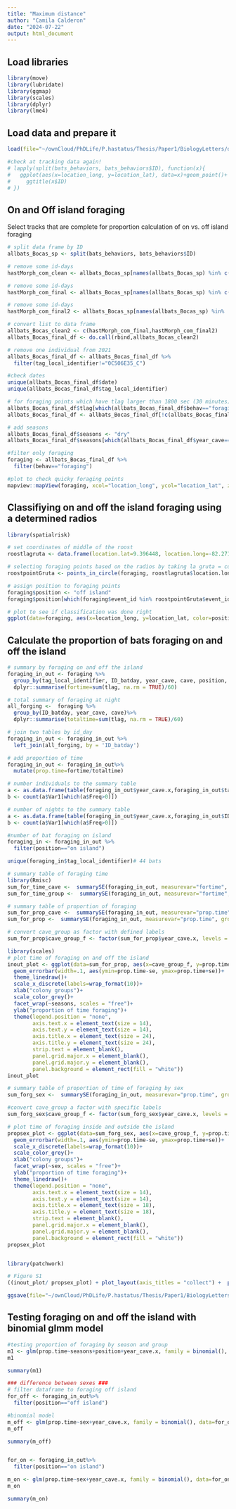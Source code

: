```yaml
---
title: "Maximum distance"
author: "Camila Calderon"
date: "2024-07-22"
output: html_document
---
```


## Load libraries

```r
library(move)
library(lubridate)
library(ggmap)
library(scales)
library(dplyr)
library(lme4)
```

## Load data and prepare it

```r
load(file="~/ownCloud/PhDLife/P.hastatus/Thesis/Paper1/BiologyLetters/data/Phyllostomus_HMMbehaviors.RData")

#check at tracking data again!
# lapply(split(bats_behaviors, bats_behaviors$ID), function(x){
#   ggplot(aes(x=location_long, y=location_lat), data=x)+geom_point()+
#     ggtitle(x$ID)
# })
```

## On and Off island foraging

Select tracks that are complete for proportion calculation of on vs. off island foraging

```r
# split data frame by ID
allbats_Bocas_sp <- split(bats_behaviors, bats_behaviors$ID)

# remove some id-days
hastMorph_com_clean <- allbats_Bocas_sp[names(allbats_Bocas_sp) %in% c("74F8E19_2016-03-07", "0D501435_C_2021-12-09","0D501435_C_2021-12-10", "0D501435_C_2021-12-11", "38506D37_C_2021-12-10", "38506D37_C_2021-12-11","38500337_C_2021-12-09", "0C506E35_C_2021-12-10" , "0C506E35_C_2021-12-11") == FALSE] 

# remove some id-days
hastMorph_com_final <- allbats_Bocas_sp[names(allbats_Bocas_sp) %in% c("2016030703_2016-03-09", "71A0D95_2016-03-08", "71A111A_2016-03-10", "74DA92F_2016-03-01", "74DCA83_2016-02-29","74DCBCC_2016-03-04", "74DE9A7_2016-03-08","74F8E19_2016-03-04", "74F8E19_2016-03-05","74F9F83_2016-03-04","74F9F83_2016-03-05", "74F9F83_2016-03-07", "0C506E35_C_2021-12-12", "22507B4E_D_2022-02-02", "22507B4E_D_2022-02-03", "23506B4E_G_2022-01-31", "23506B4E_G_2022-02-01", "23506B4E_G_2022-02-02", "23506B4E_G_2022-02-03", "23506B4E_G_2022-02-04", "23506B4E_G_2022-02-05", "23506B4E_G_2022-02-06", "23506B4E_G_2022-02-07", "23506B4E_G_2022-02-08", "23506B4E_G_2022-02-09", "23506B4E_G_2022-02-10", "2C500235_D_2022-02-01", "2C500235_D_2022-02-02", "2C500235_D_2022-02-03", "2C500235_D_2022-02-04", "2C500235_D_2022-02-05", "2C500235_D_2022-02-06", "2C500235_D_2022-02-07", "2C500235_D_2022-02-08", "2C500235_D_2022-02-09", "2C500235_D_2022-02-10", "2C500235_D_2022-02-11", "2C500235_D_2022-02-12", "2C501A35_G_2022-01-31", "2C501A35_G_2022-02-01", "2C501A35_G_2022-02-02", "2C501A35_G_2022-02-03", "2C507735_G_2022-01-31", "2C507735_G_2022-02-01", "2C507735_G_2022-02-02", "2C507735_G_2022-02-03", "2C507735_G_2022-02-04", "2C507735_G_2022-02-05", "2C507735_G_2022-02-06", "2C507735_G_2022-02-07", "2C507735_G_2022-02-08", "2C507735_G_2022-02-09", "2C507735_G_2022-02-10", "2D507235_G_2022-02-01", "2D507235_G_2022-02-02", "2D507235_G_2022-02-03", "2D507235_G_2022-02-04", "2D507235_G_2022-02-05", "2D507235_G_2022-02-06", "2D507235_G_2022-02-07", "2D507235_G_2022-02-08", "2D507235_G_2022-02-09", "2D507235_G_2022-02-10", "2E500235_G_2022-02-01", "2E500235_G_2022-02-02", "2E500235_G_2022-02-03", "2E500235_G_2022-02-04", "2E500235_G_2022-02-05", "2E500235_G_2022-02-06", "2E500235_G_2022-02-07", "2E500235_G_2022-02-08", "2E500235_G_2022-02-09", "2E500235_G_2022-02-10", "31507235_G_2022-01-31", "31507235_G_2022-02-01", "31507235_G_2022-02-02", "31507235_G_2022-02-03", "37506237_D_2022-02-01", "37506237_D_2022-02-02", "37506237_D_2022-02-03", "37506237_D_2022-02-04", "37506237_D_2022-02-05", "37506237_D_2022-02-06", "37506237_D_2022-02-07", "37507537_D_2022-02-02", "37507537_D_2022-02-03", "37507537_D_2022-02-04", "37507537_D_2022-02-05", "37507537_D_2022-02-06", "37507537_D_2022-02-07", "37507537_D_2022-02-08", "37507537_D_2022-02-09", "37507537_D_2022-02-10", "37507537_D_2022-02-11", "37507537_D_2022-02-12", "37507537_D_2022-02-13", "38500437_D_2022-02-01", "38500437_D_2022-02-02", "38506737_G_2022-01-31", "38506737_G_2022-02-01", "38506737_G_2022-02-02", "38506737_G_2022-02-03", "38506737_G_2022-02-04", "38506737_G_2022-02-05", "38506D37_D_2022-02-01", "38506D37_D_2022-02-02", "39500E37_D_2022-02-03", "39500E37_D_2022-02-04", "39500E37_D_2022-02-05", "39500E37_D_2022-02-06", "39500E37_D_2022-02-07", "39500E37_D_2022-02-08", "39500E37_D_2022-02-09", "39500E37_D_2022-02-10", "39500E37_D_2022-02-11", "39500E37_D_2022-02-12", "39500E37_D_2022-02-13", "39500E37_D_2022-02-14", "39506037_G_2022-01-31", "39506037_G_2022-02-01", "39506037_G_2022-02-02", "39506037_G_2022-02-03", "39506037_G_2022-02-04", "39506037_G_2022-02-05", "39506037_G_2022-02-06", "39506037_G_2022-02-07", "39506037_G_2022-02-08", "39506037_G_2022-02-09", "39506037_G_2022-02-10", "53506935_G_2022-01-31", "53506935_G_2022-02-01", "PH_TS_018_2022-03-08",  "PH_TS_018_2022-03-10", "PH_TS_039_2022-03-08", "PH_TS_039_2022-03-09", "PH_TS_046_2022-03-08", "PH_TS_046_2022-03-09", "PH_TS_056_2022-03-08",  "PH_TS_072_2022-03-12", "PH_TS_072_2022-03-16", "PH_TS_072_2022-03-19", "PH_TS_072_2022-03-20", "PH_TS_081_2022-03-08", "PH_TS_081_2022-03-09", "PH_TS_096_2022-03-10", "PH_TS_096_2022-03-11",  "PH_TS_011_2022-03-08", "PH_TS_011_2022-03-12", "PH_TS_011_2022-03-15", "PH_TS_011_2022-03-17", "PH_TS_014_2022-03-07", "PH_TS_014_2022-03-08",  "PH_TS_014_2022-03-09", "PH_TS_014_2022-03-10", "PH_TS_016_2022-03-09", "PH_TS_016_2022-03-10", "PH_TS_074_2022-03-08", "PH_TS_074_2022-03-10", "PH_TS_074_2022-03-12", "PH_TS_079_2022-03-07", "PH_TS_079_2022-03-16", "PH_TS_080_2022-03-09", "PH_TS_080_2022-03-10") == TRUE]

# remove some id-days
hastMorph_com_final2 <- allbats_Bocas_sp[names(allbats_Bocas_sp) %in%  c("PH_TS_103_2022-03-09", "PH_TS_103_2022-03-17","PH_TS_029_2022-03-08","PH_TS_029_2022-03-09", "PH_TS_029_2022-03-12", "PH_TS_029_2022-03-13", "PH_TS_029_2022-03-14", "PH_TS_029_2022-03-15","PH_TS_029_2022-03-16","PH_TS_029_2022-03-17", "PH_TS_029_2022-03-18", "PH_TS_029_2022-03-19", "PH_TS_080_2022-03-11", "PH_TS_080_2022-03-14", "PH_TS_080_2022-03-15" , "PH_TS_080_2022-03-16","PH_TS_080_2022-03-17", "PH_TS_080_2022-03-18", "PH_TS_080_2022-03-19", "PH_TS_080_2022-03-20", "PH_TS_080_2022-03-21", "PH_TS_100_2022-03-07", "PH_TS_100_2022-03-10", "PH_TS_100_2022-03-11", "PH_TS_100_2022-03-16", "PH_TS_100_2022-03-17", "PH_TS_100_2022-03-18", "PH_TS_112_2022-03-08", "PH_TS_112_2022-03-11", "PH_TS_113_2022-03-09","PH_TS_113_2022-03-12", "PH_TS_120_2022-03-08", "PH_TS_120_2022-03-11", "PHYL1_2023-08-13", "PHYL1_2023-08-14", "PHYL1_2023-08-15", "PHYL1_2023-08-17", "PHYL11_2023-08-15", "PHYL11_2023-08-16", "PHYL11_2023-08-17", "PHYL11_2023-08-18", "PHYL16_2023-08-14", "PHYL16_2023-08-15",  "PHYL21_2023-08-18", "PHYL24_2023-08-15", "PHYL21_2023-08-17", "PHYL25_2023-08-14", "PHYL25_2023-08-15", "PHYL25_2023-08-16", "PHYL25_2023-08-17", "PHYL25_2023-08-18", "PHYL27_2023-08-15", "PHYL28_2023-08-14", "PHYL28_2023-08-15", "PHYL34_2023-08-13", "PHYL34_2023-08-14","PHYL35_2023-08-14",  "PHYL38_2023-08-12", "PHYL38_2023-08-14","PHYL39_2023-08-14", "PHYL4_2023-08-14", "PHYL7_2023-08-16", "PHYL7_2023-08-16","PHYL7_2023-08-17", "PHYL7_2023-08-18","PHYL9_2023-08-14","PHYL9_2023-08-15", "PHYL9_2023-08-17", "PHYL9_2023-08-18") == TRUE]

# convert list to data frame
allbats_Bocas_clean2 <- c(hastMorph_com_final,hastMorph_com_final2)
allbats_Bocas_final_df <- do.call(rbind,allbats_Bocas_clean2)

# remove one individual from 2021
allbats_Bocas_final_df <- allbats_Bocas_final_df %>%
  filter(tag_local_identifier!="0C506E35_C")

#check dates
unique(allbats_Bocas_final_df$date)
unique(allbats_Bocas_final_df$tag_local_identifier)

# for foraging points which have tlag larger than 1800 sec (30 minutes), because the bat was at the cave, and the gps did not record. We will assign a tlag of 190
allbats_Bocas_final_df$tlag[which(allbats_Bocas_final_df$behav=="foraging" & allbats_Bocas_final_df$tlag>1800)] <- 190
allbats_Bocas_final_df <- allbats_Bocas_final_df[!c(allbats_Bocas_final_df$behav=="commuting" & allbats_Bocas_final_df$tlag>1800),]

# add seasons
allbats_Bocas_final_df$seasons <- "dry"
allbats_Bocas_final_df$seasons[which(allbats_Bocas_final_df$year_cave=="2023_lagruta" |  allbats_Bocas_final_df$year_cave=="2023_ajcave")] <- "wet"

#filter only foraging
foraging <- allbats_Bocas_final_df %>%
  filter(behav=="foraging")

#plot to check quicky foraging points
mapview::mapView(foraging, xcol="location_long", ycol="location_lat", zcol="tag_local_identifier", legend=F, crs="EPSG:4326") #as points
```

## Classifiying on and off the island foraging using a determined radios

```r
library(spatialrisk) 

# set coordinates of middle of the roost
roostlagruta <- data.frame(location.lat=9.396448, location.long=-82.271541)

# selecting foraging points based on the radios by taking la gruta = colony 1 as a reference point
roostpointGruta <- points_in_circle(foraging, roostlagruta$location.long,roostlagruta$location.lat, radius = 6500, lon=location_long,lat=location_lat)

# assign position to foraging points
foraging$position <- "off island"
foraging$position[which(foraging$event_id %in% roostpointGruta$event_id)] <- "on island"

# plot to see if classification was done right
ggplot(data=foraging, aes(x=location_long, y=location_lat, color=position))+geom_point()
```

## Calculate the proportion of bats foraging on and off the island

```r
# summary by foraging on and off the island
foraging_in_out <- foraging %>%
  group_by(tag_local_identifier, ID_batday, year_cave, cave, position, sex, seasons)%>%
  dplyr::summarise(fortime=sum(tlag, na.rm = TRUE)/60)

# total summary of foraging at night
all_forging <-  foraging %>%
  group_by(ID_batday, year_cave, cave)%>%
  dplyr::summarise(totaltime=sum(tlag, na.rm = TRUE)/60)

# join two tables by id_day
foraging_in_out <- foraging_in_out %>% 
  left_join(all_forging, by = 'ID_batday')

# add proportion of time
foraging_in_out <- foraging_in_out%>%
  mutate(prop.time=fortime/totaltime)

# number individuals to the summary table
a <- as.data.frame(table(foraging_in_out$year_cave.x,foraging_in_out$tag_local_identifier))
b <- count(a$Var1[which(a$Freq>0)])

# number of nights to the summary table
a <- as.data.frame(table(foraging_in_out$year_cave.x,foraging_in_out$ID_batday))
b <- count(a$Var1[which(a$Freq>0)])

#number of bat foraging on island
foraging_in <- foraging_in_out %>%
  filter(position=="on island")

unique(foraging_in$tag_local_identifier)# 44 bats

# summary table of foraging time
library(Rmisc)
sum_for_time_cave <-  summarySE(foraging_in_out, measurevar="fortime", groupvars=c("cave.x","position","seasons"))
sum_for_time_group <-  summarySE(foraging_in_out, measurevar="fortime", groupvars=c("year_cave.x","position","seasons"))

# summary table of proportion of foraging
sum_for_prop_cave <-  summarySE(foraging_in_out, measurevar="prop.time", groupvars=c("cave.x","position","seasons"))
sum_for_prop <-  summarySE(foraging_in_out, measurevar="prop.time", groupvars=c("year_cave.x","position","seasons"))

# convert cave_group as factor with defined labels
sum_for_prop$cave_group_f <- factor(sum_for_prop$year_cave.x, levels = c("2016_lagruta", "2022_lagruta_Feb", "2022_lagruta_Mar", "2022_ajcave","2022_muddycave",  "2023_lagruta", "2023_ajcave"), labels=c("colony 1 2016",  "colony 1 early 2022 ", "colony 1 late 2022","colony 2 2022", "colony 3 2022", "colony 1 2023", "colony 2 2023"))

library(scales)
# plot time of foraging on and off the island
inout_plot <- ggplot(data=sum_for_prop, aes(x=cave_group_f, y=prop.time, color=position))+
  geom_errorbar(width=.1, aes(ymin=prop.time-se, ymax=prop.time+se))+
  theme_linedraw()+
  scale_x_discrete(labels=wrap_format(10))+
  xlab("colony groups")+
  scale_color_grey()+
  facet_wrap(~seasons, scales = "free")+
  ylab("proportion of time foraging")+
  theme(legend.position = "none", 
        axis.text.x = element_text(size = 14),
        axis.text.y = element_text(size = 14),
        axis.title.x = element_text(size = 24),
        axis.title.y = element_text(size = 24), 
        strip.text = element_blank(),
        panel.grid.major.x = element_blank(),
        panel.grid.major.y = element_blank(),
        panel.background = element_rect(fill = "white"))
inout_plot

# summary table of proportion of time of foraging by sex
sum_forg_sex <-  summarySE(foraging_in_out, measurevar="prop.time", groupvars=c("year_cave.x","position", "sex"))

#convert cave_group a factor with specific labels
sum_forg_sex$cave_group_f <- factor(sum_forg_sex$year_cave.x, levels = c("2016_lagruta", "2022_lagruta_Feb", "2022_lagruta_Mar", "2022_ajcave","2022_muddycave",  "2023_lagruta", "2023_ajcave"), labels=c("colony 1 2016",  "colony 1 early 2022 ", "colony 1 late 2022","colony 2 2022", "colony 3 2022", "colony 1 2023", "colony 2 2023"))

# plot time of foraging inside and outside the island
propsex_plot <- ggplot(data=sum_forg_sex, aes(x=cave_group_f, y=prop.time, color=position))+
  geom_errorbar(width=.1, aes(ymin=prop.time-se, ymax=prop.time+se))+
  scale_x_discrete(labels=wrap_format(10))+
  scale_color_grey()+
  xlab("colony groups")+
  facet_wrap(~sex, scales = "free")+
  ylab("proportion of time foraging")+
  theme_linedraw()+
  theme(legend.position = "none", 
        axis.text.x = element_text(size = 14),
        axis.text.y = element_text(size = 14),
        axis.title.x = element_text(size = 18),
        axis.title.y = element_text(size = 18), 
        strip.text = element_blank(), 
        panel.grid.major.x = element_blank(),
        panel.grid.major.y = element_blank(),
        panel.background = element_rect(fill = "white"))
propsex_plot 


library(patchwork)

# Figure S1
((inout_plot/ propsex_plot) + plot_layout(axis_titles = "collect") +  plot_annotation(tag_levels = "A") & theme(plot.tag  = element_text(face = 'bold', size=24), axis.title = element_text(face = 'bold', size=24), axis.title.x = element_text(size = 24), axis.title.y=element_text(size=24), legend.title = element_text(size=18), legend.text = element_text(size=15)))

ggsave(file="~/ownCloud/PhDLife/P.hastatus/Thesis/Paper1/BiologyLetters/figures/FigS1.tiff", width=15, height = 15, dpi=300)
```

## Testing foraging on and off the island with binomial glmm model
```r
#testing proportion of foraging by season and group
m1 <- glm(prop.time~seasons+position+year_cave.x, family = binomial(), data=foraging_in_out)
m1

summary(m1)

### difference between sexes ###
# filter dataframe to foraging off island
for_off <- foraging_in_out%>%
  filter(position=="off island")

#binomial model
m_off <- glm(prop.time~sex+year_cave.x, family = binomial(), data=for_off)
m_off

summary(m_off)


for_on <- foraging_in_out%>%
  filter(position=="on island")

m_on <- glm(prop.time~sex+year_cave.x, family = binomial(), data=for_on)
m_on

summary(m_on)
```